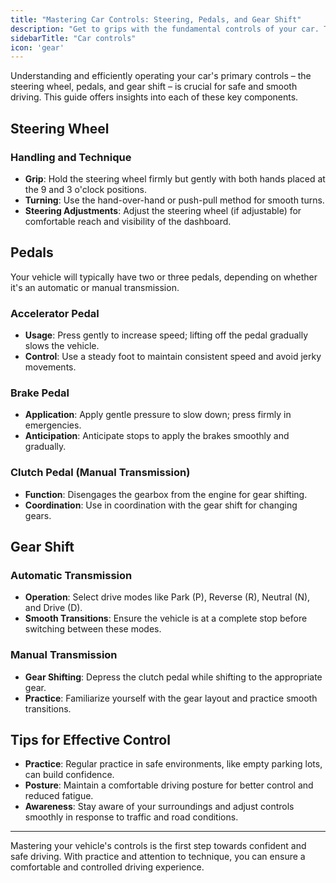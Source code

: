 ```yaml
---
title: "Mastering Car Controls: Steering, Pedals, and Gear Shift"
description: "Get to grips with the fundamental controls of your car. This guide provides insights on mastering the steering wheel, pedals, and gear shift for a smooth and safe driving experience."
sidebarTitle: "Car controls"
icon: 'gear'
---
```


Understanding and efficiently operating your car's primary controls – the steering wheel, pedals, and gear shift – is crucial for safe and smooth driving. This guide offers insights into each of these key components.

## Steering Wheel

### Handling and Technique

- **Grip**: Hold the steering wheel firmly but gently with both hands placed at the 9 and 3 o'clock positions.
- **Turning**: Use the hand-over-hand or push-pull method for smooth turns.
- **Steering Adjustments**: Adjust the steering wheel (if adjustable) for comfortable reach and visibility of the dashboard.

## Pedals

Your vehicle will typically have two or three pedals, depending on whether it's an automatic or manual transmission.

### Accelerator Pedal

- **Usage**: Press gently to increase speed; lifting off the pedal gradually slows the vehicle.
- **Control**: Use a steady foot to maintain consistent speed and avoid jerky movements.

### Brake Pedal

- **Application**: Apply gentle pressure to slow down; press firmly in emergencies.
- **Anticipation**: Anticipate stops to apply the brakes smoothly and gradually.

### Clutch Pedal (Manual Transmission)

- **Function**: Disengages the gearbox from the engine for gear shifting.
- **Coordination**: Use in coordination with the gear shift for changing gears.

## Gear Shift

### Automatic Transmission

- **Operation**: Select drive modes like Park (P), Reverse (R), Neutral (N), and Drive (D).
- **Smooth Transitions**: Ensure the vehicle is at a complete stop before switching between these modes.

### Manual Transmission

- **Gear Shifting**: Depress the clutch pedal while shifting to the appropriate gear.
- **Practice**: Familiarize yourself with the gear layout and practice smooth transitions.

## Tips for Effective Control

- **Practice**: Regular practice in safe environments, like empty parking lots, can build confidence.
- **Posture**: Maintain a comfortable driving posture for better control and reduced fatigue.
- **Awareness**: Stay aware of your surroundings and adjust controls smoothly in response to traffic and road conditions.

---

Mastering your vehicle's controls is the first step towards confident and safe driving. With practice and attention to technique, you can ensure a comfortable and controlled driving experience.
<Snippet file="andrei.mdx" />